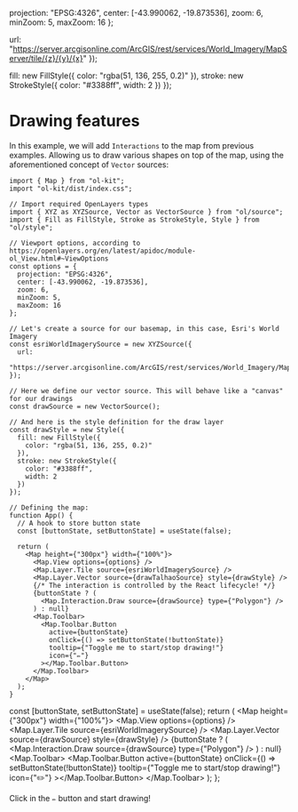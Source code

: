 
  projection: "EPSG:4326",
  center: [-43.990062, -19.873536],
  zoom: 6,
  minZoom: 5,
  maxZoom: 16
};

  url:
    "https://server.arcgisonline.com/ArcGIS/rest/services/World_Imagery/MapServer/tile/{z}/{y}/{x}"
});


  fill: new FillStyle({
    color: "rgba(51, 136, 255, 0.2)"
  }),
  stroke: new StrokeStyle({
    color: "#3388ff",
    width: 2
  })
});

<Meta title="Getting Started/Working with Interactions/Drawing features" />

# Drawing features

In this example, we will add `Interactions` to the map from previous examples. Allowing us to draw various shapes on top of the map, using the aforementioned concept of `Vector` sources:

```tsx
import { Map } from "ol-kit";
import "ol-kit/dist/index.css";

// Import required OpenLayers types
import { XYZ as XYZSource, Vector as VectorSource } from "ol/source";
import { Fill as FillStyle, Stroke as StrokeStyle, Style } from "ol/style";

// Viewport options, according to https://openlayers.org/en/latest/apidoc/module-ol_View.html#~ViewOptions
const options = {
  projection: "EPSG:4326",
  center: [-43.990062, -19.873536],
  zoom: 6,
  minZoom: 5,
  maxZoom: 16
};

// Let's create a source for our basemap, in this case, Esri's World Imagery
const esriWorldImagerySource = new XYZSource({
  url:
    "https://server.arcgisonline.com/ArcGIS/rest/services/World_Imagery/MapServer/tile/{z}/{y}/{x}"
});

// Here we define our vector source. This will behave like a "canvas" for our drawings
const drawSource = new VectorSource();

// And here is the style definition for the draw layer
const drawStyle = new Style({
  fill: new FillStyle({
    color: "rgba(51, 136, 255, 0.2)"
  }),
  stroke: new StrokeStyle({
    color: "#3388ff",
    width: 2
  })
});

// Defining the map:
function App() {
  // A hook to store button state
  const [buttonState, setButtonState] = useState(false);

  return (
    <Map height={"300px"} width={"100%"}>
      <Map.View options={options} />
      <Map.Layer.Tile source={esriWorldImagerySource} />
      <Map.Layer.Vector source={drawTalhaoSource} style={drawStyle} />
      {/* The interaction is controlled by the React lifecycle! */}
      {buttonState ? (
        <Map.Interaction.Draw source={drawSource} type={"Polygon"} />
      ) : null}
      <Map.Toolbar>
        <Map.Toolbar.Button
          active={buttonState}
          onClick={() => setButtonState(!buttonState)}
          tooltip={"Toggle me to start/stop drawing!"}
          icon={"✏️"}
        ></Map.Toolbar.Button>
      </Map.Toolbar>
    </Map>
  );
}
```

  const [buttonState, setButtonState] = useState(false);
  return (
    <Map height={"300px"} width={"100%"}>
      <Map.View options={options} />
      <Map.Layer.Tile source={esriWorldImagerySource} />
      <Map.Layer.Vector source={drawSource} style={drawStyle} />
      {buttonState ? (
        <Map.Interaction.Draw source={drawSource} type={"Polygon"} />
      ) : null}
      <Map.Toolbar>
        <Map.Toolbar.Button
          active={buttonState}
          onClick={() => setButtonState(!buttonState)}
          tooltip={"Toggle me to start/stop drawing!"}
          icon={"✏️"}
        ></Map.Toolbar.Button>
      </Map.Toolbar>
    </Map>
  );
};

Click in the `✏️` button and start drawing!

<Story name="Adding a basemap layer">
  <Content />
</Story>
